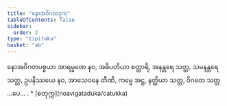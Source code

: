 ```yaml
---
title: "နောအဝိဂတဒုက"
tableOfContents: false
sidebar:
  order: 3
type: "tipitaka"
basket: "ab"
---
```



<DynamicBreadcrumb />

<Division number="90">

<Paragraph number="2034">
နောအဝိဂတပစ္စယာ အာရမ္မဏေ နဝ, အဓိပတိယာ စတ္တာရိ, အနန္တရေ သတ္တ, သမနန္တရေ သတ္တ, ဥပနိဿယေ နဝ, အာသေဝနေ တီဏိ, ကမ္မေ အဋ္ဌ, နတ္ထိယာ သတ္တ, ဝိဂတေ သတ္တ …ပေ… .

</Paragraph>
</Division>

<TableOfContents>
* [စတုက္က](noavigataduka/catukka)
</TableOfContents>